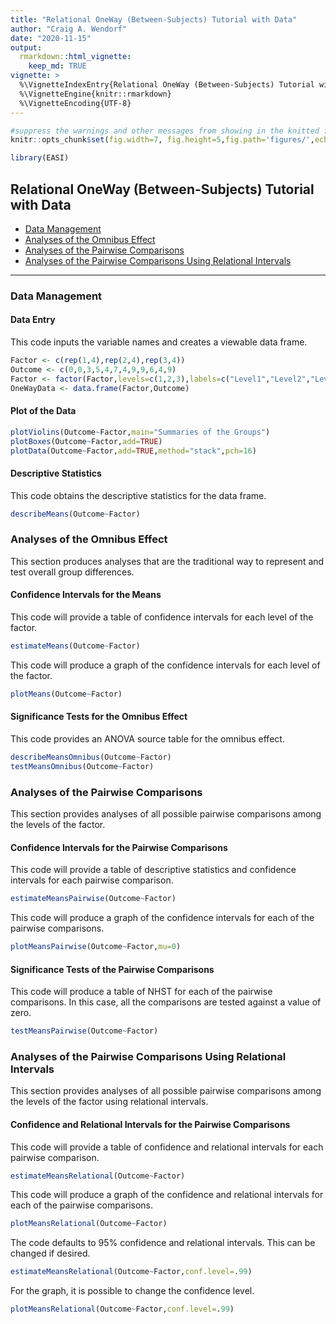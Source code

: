 ```yaml
---
title: "Relational OneWay (Between-Subjects) Tutorial with Data"
author: "Craig A. Wendorf"
date: "2020-11-15"
output: 
  rmarkdown::html_vignette:
    keep_md: TRUE
vignette: >
  %\VignetteIndexEntry{Relational OneWay (Between-Subjects) Tutorial with Data}
  %\VignetteEngine{knitr::rmarkdown}
  %\VignetteEncoding{UTF-8}
---
```


```r
#suppress the warnings and other messages from showing in the knitted file.
knitr::opts_chunk$set(fig.width=7, fig.height=5,fig.path='figures/',echo=TRUE,warning=FALSE,message=FALSE)
```

```r
library(EASI)
```

## Relational OneWay (Between-Subjects) Tutorial with Data

- [Data Management](#data-management)
- [Analyses of the Omnibus Effect](#analyses-of-the-omnibus-effect)
- [Analyses of the Pairwise Comparisons](#analyses-of-the-pairwise-comparisons)
- [Analyses of the Pairwise Comparisons Using Relational Intervals](#analyses-of-the-pairwise-comparisons-using-relational-intervals)

---

### Data Management

#### Data Entry

This code inputs the variable names and creates a viewable data frame.
```r
Factor <- c(rep(1,4),rep(2,4),rep(3,4))
Outcome <- c(0,0,3,5,4,7,4,9,9,6,4,9)
Factor <- factor(Factor,levels=c(1,2,3),labels=c("Level1","Level2","Level3"))
OneWayData <- data.frame(Factor,Outcome)
```

#### Plot of the Data

```r
plotViolins(Outcome~Factor,main="Summaries of the Groups")
plotBoxes(Outcome~Factor,add=TRUE)
plotData(Outcome~Factor,add=TRUE,method="stack",pch=16)
```

#### Descriptive Statistics

This code obtains the descriptive statistics for the data frame.
```r
describeMeans(Outcome~Factor)
```

### Analyses of the Omnibus Effect

This section produces analyses that are the traditional way to represent and test overall group differences.

#### Confidence Intervals for the Means

This code will provide a table of confidence intervals for each level of the factor.
```r
estimateMeans(Outcome~Factor)
```

This code will produce a graph of the confidence intervals for each level of the factor.
```r
plotMeans(Outcome~Factor)
```

#### Significance Tests for the Omnibus Effect

This code provides an ANOVA source table for the omnibus effect.
```r
describeMeansOmnibus(Outcome~Factor)
testMeansOmnibus(Outcome~Factor)
```

### Analyses of the Pairwise Comparisons

This section provides analyses of all possible pairwise comparisons among the levels of the factor.

#### Confidence Intervals for the Pairwise Comparisons

This code will provide a table of descriptive statistics and confidence intervals for each pairwise comparison.

```r
estimateMeansPairwise(Outcome~Factor)
```

This code will produce a graph of the confidence intervals for each of the pairwise comparisons.
```r
plotMeansPairwise(Outcome~Factor,mu=0)
```

#### Significance Tests of the Pairwise Comparisons

This code will produce a table of NHST for each of the pairwise comparisons. In this case, all the comparisons are tested against a value of zero.
```r
testMeansPairwise(Outcome~Factor)
```

### Analyses of the Pairwise Comparisons Using Relational Intervals

This section provides analyses of all possible pairwise comparisons among the levels of the factor using relational intervals.

#### Confidence and Relational Intervals for the Pairwise Comparisons

This code will provide a table of confidence and relational intervals for each pairwise comparison.
```r
estimateMeansRelational(Outcome~Factor)
```

This code will produce a graph of the confidence and relational intervals for each of the pairwise comparisons.
```r
plotMeansRelational(Outcome~Factor)
```

The code defaults to 95% confidence and relational intervals. This can be changed if desired.
```r
estimateMeansRelational(Outcome~Factor,conf.level=.99)
```

For the graph, it is possible to change the confidence level.
```r
plotMeansRelational(Outcome~Factor,conf.level=.99)
```
